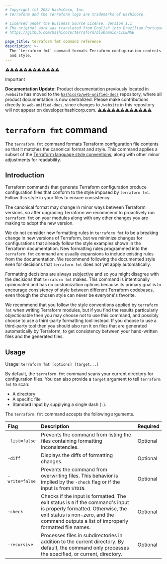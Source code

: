 ```yaml
---
# Copyright (c) 2024 HashiCorp, Inc.
# Terraform and the Terraform logo are trademarks of HashiCorp.

# Licensed under the Business Source License, Version 1.1.
# The original work was translated from English into Brazilian Portuguese.
# https://github.com/hashicorp/terraform/blob/main/LICENSE

page_title: terraform fmt command reference
description: >-
  The `terraform fmt` command formats Terraform configuration contents so that it matches the canonical format
  and style.
---
```


⚠️⚠️⚠️⚠️⚠️⚠️⚠️⚠️⚠️⚠️⚠️⚠️
> [!IMPORTANT]
> **Documentation Update:** Product documentation previously located in `/website` has moved to the [`hashicorp/web-unified-docs`](https://github.com/hashicorp/web-unified-docs) repository, where all product documentation is now centralized. Please make contributions directly to `web-unified-docs`, since changes to `/website` in this repository will not appear on developer.hashicorp.com.
⚠️⚠️⚠️⚠️⚠️⚠️⚠️⚠️⚠️⚠️⚠️⚠️


# `terraform fmt` command

The `terraform fmt` command formats Terraform configuration file contents so that it matches the canonical format and style. This command applies a subset of
the [Terraform language style conventions](/terraform/language/style#code-formatting),
along with other minor adjustments for readability.

## Introduction
Terraform commands that generate Terraform configuration produce
configuration files that conform to the style imposed by `terraform fmt`. Follow this style in your files to ensure consistency.

The canonical format may change in minor ways between Terraform versions, so
after upgrading Terraform we recommend to proactively run `terraform fmt`
on your modules along with any other changes you are making to adopt the new
version.

We do not consider new formatting rules in `terraform fmt` to be a breaking
change in new versions of Terraform, but we minimize changes for
configurations that already follow the style examples shown in the
Terraform documentation. New formatting rules programmed into the `terraform fmt`
command are usually expansions to include existing rules from the documentation.
We recommend following the documented style even for decisions that `terraform fmt`
does not yet apply automatically.

Formatting decisions are always subjective and so you might disagree with the
decisions that `terraform fmt` makes. This command is intentionally opinionated
and has no customization options because its primary goal is to encourage
consistency of style between different Terraform codebases, even though the
chosen style can never be everyone's favorite.

We recommend that you follow the style conventions applied by `terraform fmt`
when writing Terraform modules, but if you find the results particularly
objectionable then you may choose not to use this command, and possibly choose
to use a third-party formatting tool instead. If you choose to use a
third-party tool then you should also run it on files that are generated
automatically by Terraform, to get consistency between your hand-written files
and the generated files.

## Usage

Usage: `terraform fmt [options] [target...]`

By default, the `terraform fmt` command scans your current directory for configuration files. You can also provide a `target` argument to tell `terraform fmt` to scan:
* A directory
* A specific file
* Standard input by supplying a single dash (`-`).

The `terraform fmt` command accepts the following arguments.

| Flag | Description | Required |
| :---- | :---- | :---- |
| `-list=false` | Prevents the command from listing the files containing formatting inconsistencies. | Optional |
| `-diff` | Displays the diffs of formatting changes. | Optional |
| `-write=false` | Prevents the command from overwriting files. This behavior is implied by the `-check` flag or if the input is from `STDIN`. | Optional |
| `-check` | Checks if the input is formatted. The exit status is `0` if the command's input is properly formatted. Otherwise, the exit status is non-zero, and the command outputs a list of improperly formatted file names. | Optional |
| `-recursive` | Processes files in subdirectories in addition to the current directory. By default, the command only processes the specified, or current, directory. | Optional |
